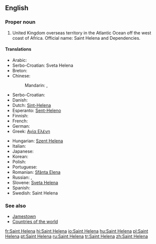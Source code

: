 ==English==

{{wikipedia}}

===Proper noun===
{{en-proper noun}}

# United Kingdom overseas territory in the Atlantic Ocean off the west coast of Africa. Official name: Saint Helena and Dependencies.

====Translations====
{{rfc-tsort|duplicate language: Serbo-Croatian}}
{{trans-top|United Kingdom overseas territory in the Atlantic Ocean}}
* Arabic: {{t-|ar|سانت هيلينا|f|tr=sant hiliina|sc=Arab}}
* Serbo-Croatian: Sveta Helena {{f}}
* Breton: {{t-|br|Saint Helena}}
* Chinese:
*: Mandarin: {{t|cmn|聖赫勒拿|sc=Hani}}, {{t|cmn|圣赫勒拿|tr=Shèng Hèlēiná, Shèng Hèlèná|sc=Hani}}
* Serbo-Croatian: {{t-|sh|Sveta Helena|f}}
* Danish: {{t-|da|Saint Helena}}
* Dutch: [[Sint-Helena]]
* Esperanto: [[Sent-Heleno]]
* Finnish: {{t-|fi|Saint Helena}}
* French: {{t+|fr|Sainte-Hélène|f}}
* German: {{t-|de|St. Helena|n}}
* Greek: [[Αγία Ελένη]] {{f}}
{{trans-mid}}
* Hungarian: [[Szent Helena]]
* Italian: {{t-|it|Sant'Elena|f}}
* Japanese: {{t-|ja|セントヘレナ|tr=Sentoherena|sc=Jpan}}
* Korean: {{t-|ko|세인트헬레나|tr=Seinteuhellena|sc=Kore}}
* Polish: {{t-|pl|Święta Helena|f}}
* Portuguese: {{t+|pt|Santa Helena|f}}
* Romanian: [[Sfânta Elena]] {{f}}
* Russian: {{t-|ru|остров Святой Елены|m|tr=óstrov Svjatój Jelény|sc=Cyrl}}, {{t-|ru|Святая Елена|f|tr=Svjatája Jeléna|sc=Cyrl}}
* Slovene: [[Sveta Helena]] {{f}}
* Spanish: {{t-|es|Santa Helena|f}}
* Swedish: Saint Helena
{{trans-bottom}}

===See also===
* [[Jamestown]]
* [[Appendix:Countries of the world|Countries of the world]]

[[fr:Saint Helena]]
[[hi:Saint Helena]]
[[io:Saint Helena]]
[[hu:Saint Helena]]
[[pl:Saint Helena]]
[[pt:Saint Helena]]
[[ru:Saint Helena]]
[[tr:Saint Helena]]
[[zh:Saint Helena]]